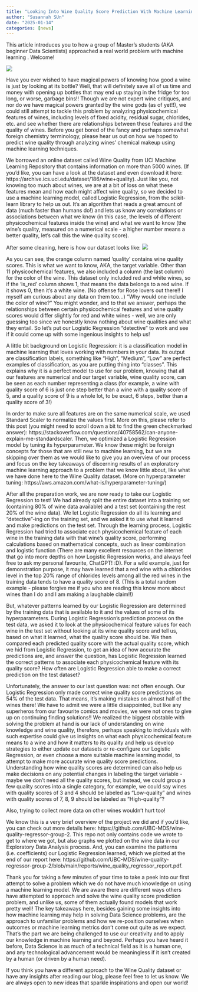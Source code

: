 ```yaml
---
title: "Looking Into Wine Quality Score Prediction With Machine Learning"
author: "Susannah SUn"
date: "2025-01-14"
categories: [news]
---
```


This article introduces you to how a group of Master's students (AKA beginner Data Scientists) approached a real world problem with machine learning . Welcome!

![](thumbnail.jpg)

Have you ever wished to have magical powers of knowing how good a wine is just by looking at its bottle? Well, that will definitely save all of us time and money with opening up bottles that may end up staying in the fridge for too long, or worse, garbage bins!! Though we are not expert wine critiques, and nor do we have magical powers granted by the wine gods (as of yet!!), we could still attempt to tackle this problem by analyzing physicochemical features of wines, including levels of fixed acidity, residual sugar, chlorides, etc. and see whether there are relationships between these features and the quality of wines. Before you get bored of the fancy and perhaps somewhat foreign chemistry terminology, please hear us out on how we hoped to predict wine quality through analyzing wines' chemical makeup using machine learning techniques.

We borrowed an online dataset called Wine Quality from UCI Machine Learning Repository that contains information on more than 5000 wines. (If you'd like, you can have a look at the dataset and even download it here: https://archive.ics.uci.edu/dataset/186/wine+quality). Just like you, not knowing too much about wines, we are at a bit of loss on what these features mean and how each might affect wine quality, so we decided to use a machine learning model, called Logistic Regression, from the scikit-learn library to help us out. It's an algorithm that reads a great amount of data (much faster than humans do!) and lets us know any correlations or associations between what we know (in this case, the levels of different physicochemical features inside the wine) and what we want to know (the wine's quality, measured on a numerical scale - a higher number means a better quality, let's call this the wine quality score).

After some cleaning, here is how our dataset looks like:
![](dataset.png)

As you can see, the orange column named 'quality' contains wine quality scores. This is what we want to know, AKA, the target variable. Other than 11 physicochemical features, we also included a column (the last column) for the color of the wine. This dataset only included red and white wines, so if the 'is_red' column shows 1, that means the data belongs to a red wine. If it shows 0, then it's a white wine. (No offense for Rose lovers out there!! I myself am curious about any data on them too...) "Why would one include the color of wine?" You might wonder, and to that we answer, perhaps the relationships between certain physicochemical features and wine quality scores would differ slightly for red and white wines - well, we are only guessing too since we honestly know nothing about wine qualities and what they entail. So let's put our Logistic Regression "detective" to work and see if it could come up with some ingenious insights to help us!

A little bit background on Logistic Regression: it is a classification model in machine learning that loves working with numbers in your data. Its output are classification labels, something like "High", "Medium", "Low" are perfect examples of classification, as you are putting thing into "classes". This explains why it is a perfect model to use for our problem, knowing that all our features are numerical and our target variable, wine quality score, can be seen as each number representing a class (for example, a wine with quality score of 6 is just one step better than a wine with a quality score of 5, and a quality score of 9 is a whole lot, to be exact, 6 steps, better than a quality score of 3!)

In order to make sure all features are on the same numerical scale, we used Standard Scaler to normalize the values first. More on this, please refer to this post (you might need to scroll down a bit to find the green checkmarked answer): https://stackoverflow.com/questions/40758562/can-anyone-explain-me-standardscaler. Then, we optimized a Logistic Regression model by tuning its hyperparameter. We know these might be foreign concepts for those that are still new to machine learning, but we are skipping over them as we would like to give you an overview of our process and focus on the key takeaways of discerning results of an exploratory machine learning approach to a problem that we know little about, like what we have done here to the Wine Quality dataset. (More on hyperparameter tuning: https://aws.amazon.com/what-is/hyperparameter-tuning/)

After all the preparation work, we are now ready to take our Logistic Regression to test! We had already split the entire dataset into a training set (containing 80% of wine data available) and a test set (containing the rest 20% of the wine data). We let Logistic Regression do all its learning and "detective"-ing on the training set, and we asked it to use what it learned and make predictions on the test set. Through the learning process, Logistic Regression had tried to associate each physicochemical feature of each wine in the training data with that wine's quality score, performing calculations based on mathematical concepts, such as linear combination and logistic function (There are many excellent resources on the internet that go into more depths on how Logistic Regression works, and always feel free to ask my personal favourite, ChatGPT! :D). For a wild example, just for demonstration purpose, it may have learned that a red wine with a chlorides level in the top 20% range of chlorides levels among all the red wines in the training data tends to have a quality score of 8. (This is a total random example - please forgive me if you who are reading this know more about wines than I do and I am making a laughable claim!!)

But, whatever patterns learned by our Logistic Regression are determined by the training data that is available to it and the values of some of its hyperparameters. During Logistic Regression's prediction process on the test data, we asked it to look at the physicochemical feature values for each wine in the test set without looking at its wine quality score and tell us, based on what it learned, what the quality score should be. We then compared each predicted quality score with the actual quality score, which we hid from Logistic Regression, to get an idea of how accurate the predictions are, and answer the question, has Logistic Regression learned the correct patterns to associate each physicochemical feature with its quality score? How often are Logistic Regression able to make a correct prediction on the test dataset?

Unfortunately, the answer to our last question was: not often enough. Our Logistic Regression only made correct wine quality score predictions on 54% of the test data. That means, it's making mistakes on almost half of the wines there! We have to admit we were a little disappointed, but like any superheros from our favourite comics and movies, we were not ones to give up on continuing finding solutions!! We realized the biggest obstable with solving the problem at hand is our lack of understanding on wine knowledge and wine quality, therefore, perhaps speaking to individuals with such expertise could give us insights on what each physicochemical feature means to a wine and how it matters to its quality and help us develop strategies to either update our datasets or re-configure our Logistic Regression, or even choose a more suitable machine learning model, to attempt to make more accurate wine quality score predictions. Understanding how wine quality scores are determined can also help us make decisions on any potential changes in labeling the target variable - maybe we don't need all the quality scores, but instead, we could group a few quality scores into a single category, for example, we could say wines with quality scores of 3 and 4 should be labeled as "Low-quality" and wines with quality scores of 7, 8, 9 should be labeled as "High-quality"?

Also, trying to collect more data on other wines wouldn't hurt too!

We know this is a very brief overview of the project we did and if you'd like, you can check out more details here: https://github.com/UBC-MDS/wine-quality-regressor-group-2. This repo not only contains code we wrote to get to where we got, but also graphs we plotted on the wine data in our Exploratory Data Analysis process. And, you can examine the patterns (i.e. coefficients) our Logistic Regression learned, which we plotted at the end of our report here: https://github.com/UBC-MDS/wine-quality-regressor-group-2/blob/main/reports/wine_quality_regressor_report.pdf.

Thank you for taking a few minutes of your time to take a peek into our first attempt to solve a problem which we do not have much knowledge on using a machine learning model. We are aware there are different ways others have attempted to approach and solve the wine quality score prediction problem, and unlike us, some of them actually found models that work pretty well! The key takeaways here, besides gaining some insights into how machine learning may help in solving Data Science problems, are the approach to unfamiliar problems and how we re-position ourselves when outcomes or machine learning metrics don't come out quite as we expect. That's the part we are being challenged to use our creativity and to apply our knowledge in machine learning and beyond. Perhaps you have heard it before, Data Science is as much of a technical field as it is a human one, and any technological advancement would be meaningless if it isn't created by a human (or driven by a human need).

If you think you have a different approach to the Wine Quality dataset or have any insights after reading our blog, please feel free to let us know. We are always open to new ideas that sparkle inspirations and open our world!